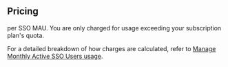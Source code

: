 ## Pricing

<Price price="0.015" /> per SSO MAU. You are only charged for usage exceeding your subscription plan's
quota.

For a detailed breakdown of how charges are calculated, refer to [Manage Monthly Active SSO Users usage](/docs/guides/platform/manage-your-usage/monthly-active-users-sso).
